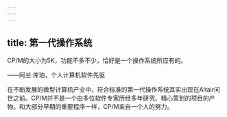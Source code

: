 ```yaml
---
---
---
```

title: 第一代操作系统
---




CP/M的大小为5K，功能不多不少，恰好是一个操作系统所应有的。

——阿兰·库珀，个人计算机软件先驱



在不断发展的微型计算机产业中，符合标准的第一代操作系统其实出现在Altair问世之前。CP/M并不是一个由多位软件专家历经多年研究、精心策划的项目的产物。和大部分早期的重要程序一样，CP/M来自一个人的努力。